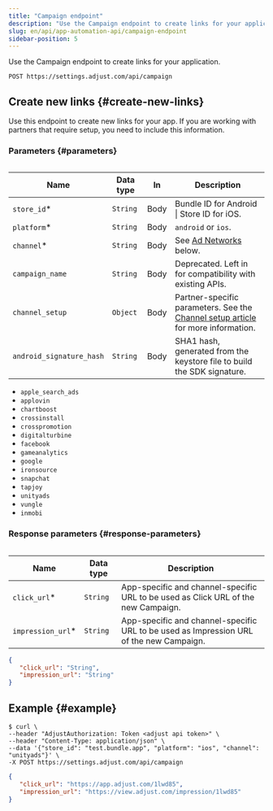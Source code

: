 ```yaml
---
title: "Campaign endpoint"
description: "Use the Campaign endpoint to create links for your application."
slug: en/api/app-automation-api/campaign-endpoint
sidebar-position: 5
---
```


Use the Campaign endpoint to create links for your application.

<CodeBlock title="Endpoint" highlight="/campaign">

```http
POST https://settings.adjust.com/api/campaign
```

</CodeBlock>

## Create new links {#create-new-links}

Use this endpoint to create new links for your app. If you are working with partners that require setup, you need to include this information.

### Parameters {#parameters}

<Table>

| Name                     | Data type | In   | Description                                                                                                                  |
| ------------------------ | --------- | ---- | ---------------------------------------------------------------------------------------------------------------------------- |
| `store_id`\*             | `String`  | Body | Bundle ID for Android \| Store ID for iOS.                                                                                   |
| `platform`\*             | `String`  | Body | `android` or `ios`.                                                                                                          |
| `channel`\*              | `String`  | Body | See [Ad Networks](#ad-networks) below.                                                                                       |
| `campaign_name`          | `String`  | Body | Deprecated. Left in for compatibility with existing APIs.                                                                    |
| `channel_setup`          | `Object`  | Body | Partner-specific parameters. See the [Channel setup article](/en/api/app-automation-api/channel-setup) for more information. |
| `android_signature_hash` | `String`  | Body | SHA1 hash, generated from the keystore file to build the SDK signature.                                                      |

</Table>

<Accordion title="Ad networks">

-  `apple_search_ads`
-  `applovin`
-  `chartboost`
-  `crossinstall`
-  `crosspromotion`
-  `digitalturbine`
-  `facebook`
-  `gameanalytics`
-  `google`
-  `ironsource`
-  `snapchat`
-  `tapjoy`
-  `unityads`
-  `vungle`
-  `inmobi`

</Accordion>

### Response parameters {#response-parameters}

<Table>

| Name               | Data type | Description                                                                             |
| ------------------ | --------- | --------------------------------------------------------------------------------------- |
| `click_url`\*      | `String`  | App-specific and channel-specific URL to be used as Click URL of the new Campaign.      |
| `impression_url`\* | `String`  | App-specific and channel-specific URL to be used as Impression URL of the new Campaign. |

</Table>

<CodeBlock title="Response format">

```json
{
   "click_url": "String",
   "impression_url": "String"
}
```

</CodeBlock>

## Example {#example}

<CodeBlock title="cURL" highlight="store_id, platform, channel">

```console
$ curl \
--header "AdjustAuthorization: Token <adjust api token>" \
--header "Content-Type: application/json" \
--data '{"store_id": "test.bundle.app", "platform": "ios", "channel": "unityads"}' \
-X POST https://settings.adjust.com/api/campaign
```

</CodeBlock>

<CodeBlock title="Success response">

```json
{
   "click_url": "https://app.adjust.com/1lwd85",
   "impression_url": "https://view.adjust.com/impression/1lwd85"
}
```

</CodeBlock>
